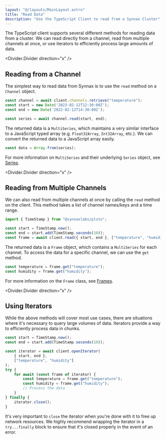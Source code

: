 ```yaml
---
layout: "@/layouts/MainLayout.astro"
title: "Read Data"
description: "Use the TypeScript Client to read from a Synnax Cluster"
---
```


The TypeScript client supports several different methods for reading data from a cluster. 
We can read directly from a channel, read from multiple channels at once, or use iterators 
to efficiently process large amounts of data.

<Divider.Divider direction="x" />

## Reading from a Channel

The simplest way to read data from Synnax is to use the `read` method on a `Channel` object.

```typescript
const channel = await client.channels.retrieve("temperature");
const start = new Date('2023-02-12T12:30:00Z');
const end = new Date('2022-02-12T14:30:00Z');

const series = await channel.read(start, end);
```

The returned data is a `MultiSeries`, which maintains a very similar interface to a 
JavaScript typed array (e.g. `Float32Array`, `Int32Array`, etc.). We can convert
the returned data to a JavaScript array easily.

```typescript
const data = Array.from(series);
```

For more information on `MultiSeries` and their underlying `Series` object, see 
[Series](/reference/typescript-client/series-and-frames#series).

<Divider.Divider direction="x" />

## Reading from Multiple Channels

We can also read from multiple channels at once by calling the `read` method on
the client. This method takes a list of channel names/keys and a time range.

```typescript
import { TimeStamp } from "@synnaxlabs/pluto";

const start = TimeStamp.now();
const end = start.add(TimeStamp.seconds(10));
const frame = await client.read({ start, end }, ["temperature", "humidity"]);
```

The returned data is a `Frame` object, which contains a `MultiSeries` for each channel.
To access the data for a specific channel, we can use the `get` method.

```typescript
const temperature = frame.get("temperature");
const humidity = frame.get("humidity");
```

For more information on the `Frame` class, see [Frames](/reference/typescript-client/series-and-frames#frames).

<Divider.Divider direction="x" />

## Using Iterators

While the above methods will cover most use cases, there are situations where it's 
necessary to query large volumes of data. Iterators provide a way to efficiently
process data in chunks.

```typescript
const start = TimeStamp.now();
const end = start.add(TimeStamp.seconds(10));

const iterator = await client.openIterator(
    { start, end }, 
    ["temperature", "humidity"]
);
try {
    for await (const frame of iterator) {
        const temperature = frame.get("temperature");
        const humidity = frame.get("humidity");
        // Process the data
    }
} finally {
    iterator.close();
}
```

It's very important to `close` the iterator when you're done with it to free up network 
resources. We highly recommend wrapping the iterator in a `try...finally` block to ensure 
that it's closed properly in the event of an error.